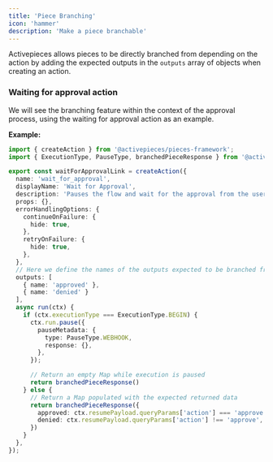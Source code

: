 ```yaml
---
title: 'Piece Branching'
icon: 'hammer'
description: 'Make a piece branchable'
---
```

Activepieces allows pieces to be directly branched from depending on the action by adding the expected outputs in the `outputs` array of objects when creating an action.

### Waiting for approval action

We will see the branching feature within the context of the approval process, using the waiting for approval action as an example.

**Example:**

```typescript
import { createAction } from '@activepieces/pieces-framework';
import { ExecutionType, PauseType, branchedPieceResponse } from '@activepieces/shared';

export const waitForApprovalLink = createAction({
  name: 'wait_for_approval',
  displayName: 'Wait for Approval',
  description: 'Pauses the flow and wait for the approval from the user',
  props: {},
  errorHandlingOptions: {
    continueOnFailure: {
      hide: true,
    },
    retryOnFailure: {
      hide: true,
    },
  },
  // Here we define the names of the outputs expected to be branched from the piece
  outputs: [
    { name: 'approved' }, 
    { name: 'denied' }
  ],
  async run(ctx) {
    if (ctx.executionType === ExecutionType.BEGIN) {
      ctx.run.pause({
        pauseMetadata: {
          type: PauseType.WEBHOOK,
          response: {},
        },
      });

      // Return an empty Map while execution is paused
      return branchedPieceResponse()
    } else {
      // Return a Map populated with the expected returned data
      return branchedPieceResponse({
        approved: ctx.resumePayload.queryParams['action'] === 'approve',
        denied: ctx.resumePayload.queryParams['action'] !== 'approve',
      })
    }
  },
});
```